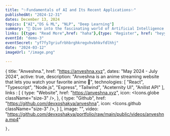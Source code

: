 ```yaml
---
title: "✨Fundamentals of AI and Its Recent Applications✨"
publishedAt: "2024-12-31"
dates: December 13, 2024
topics: ["AI","DS & ML", "NLP", "Deep Learning"]
summary: "🌟 Dive into the fascinating world of Artificial Intelligence with Dr. Manoj Kumar Gupta (Professor @SMVD University) – a seasoned expert with 22+ years of experience and 65+ research papers in prestigious journals and conferences!"
links: [{type: "Read More",href: "haha"},{type: "Register", href: "heyy"}]
eventId: "demo-3"
eventSecret: "yf7fy7griufrbhbrghkregvhvbhkvfdlhhj"
date: "2024-03-12"
imageUrl: "/image.png"

---
```


{
      title: "Anveshna.",
      href: "https://anveshna.xyz",
      dates: "May 2024 - July 2024",
      active: true,
      description: "Anveshna is an anime streaming website that lets you watch your favorite anime 🌸",
      technologies: [
        "React",
        "Typescript",
        "Node.js",
        "Express",
        "Tailwind",
        "Aceternity UI",
        "Anilist API"
      ],
      links : [
        {
          type: "Website",
          href: "https://anveshna.xyz",
          icon: <Icons.globe className="size-3" />,
        },
        {
          type: "Github",
          href: "https://github.com/devxoshakya/anveshna",
          icon: <Icons.github className="size-3" />,
        }
      ],
      image: "",
      video: "https://github.com/devxoshakya/portfolio/raw/main/public/videos/anveshna.mp4"

    },